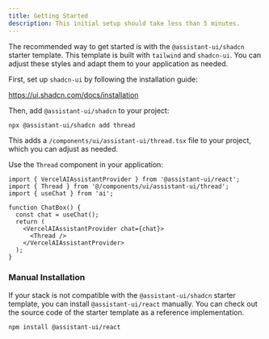 ```yaml
---
title: Getting Started
description: This initial setup should take less than 5 minutes.
--- 
```


The recommended way to get started is with the `@assistant-ui/shadcn` starter template. This template is built with `tailwind` and `shadcn-ui`. You can adjust these styles and adapt them to your application as needed.

First, set up `shadcn-ui` by following the installation guide: 

https://ui.shadcn.com/docs/installation

Then, add `@assistant-ui/shadcn` to your project:

```sh
npx @assistant-ui/shadcn add thread
```

This adds a `/components/ui/assistant-ui/thread.tsx` file to your project, which you can adjust as needed.

Use the `Thread` component in your application:

```tsx
import { VercelAIAssistantProvider } from '@assistant-ui/react';
import { Thread } from '@/components/ui/assistant-ui/thread';
import { useChat } from 'ai'; 

function ChatBox() {
  const chat = useChat();
  return (
    <VercelAIAssistantProvider chat={chat}>
      <Thread />
    </VercelAIAssistantProvider>
  );
}
```

### Manual Installation

If your stack is not compatible with the `@assistant-ui/shadcn` starter template, you can install `@assistant-ui/react` manually. 
You can check out the source code of the starter template as a reference implementation.

```sh npm2yarn
npm install @assistant-ui/react
```